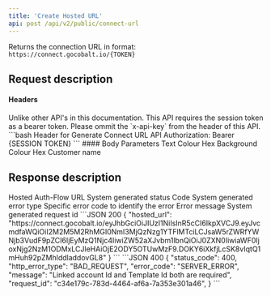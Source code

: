 ```yaml
---
title: 'Create Hosted URL'
api: post /api/v2/public/connect-url
---
```


Returns the connection URL in format: `https://connect.gocobalt.io/{TOKEN}` 

## Request description
#### Headers
<ParamField header="Authorization" type="string">
Unlike other API's in this documentation. This API requires the session token as a bearer token. Please ommit the `x-api-key` from the header of this API.
  ```bash Header for Generate Connect URL API
  Authorization:  Bearer {SESSION TOKEN}
  ```
</ParamField>
#### Body Parameters
<ParamField body="color" type="string">
  Text Colour Hex
</ParamField>

<ParamField body="bgColor" type="string">
  Background Colour Hex
</ParamField>

<ParamField body="name" type="string">
  Customer name
</ParamField>

## Response description

<Tabs>
  <Tab title="200">
    <ResponseField name="hosted_url" type="string">
      Hosted Auth-Flow URL
    </ResponseField>
  </Tab>
  <Tab title="400">
    <ResponseField name="status_code" type="integer">
    System generated status Code
    </ResponseField>
    <ResponseField name="http_error_type" type="string">
    System generated error type
    </ResponseField>
    <ResponseField name="error_code" type="string">
    Specific error code to identify the error
    </ResponseField>
    <ResponseField name="message" type="string">
    Error message
    </ResponseField>
    <ResponseField name="request_id" type="string">
    System generated request id
    </ResponseField>
  </Tab>
</Tabs>

<ResponseExample>
```JSON 200
{
    "hosted_url": "https://connect.gocobalt.io/eyJhbGciOiJIUzI1NiIsInR5cCI6IkpXVCJ9.eyJvcmdfaWQiOiI2M2M5M2RhMGI0NmI3MjQzNzg1YTFlMTciLCJsaW5rZWRfYWNjb3VudF9pZCI6IjEyMzQ1Njc4IiwiZW52aXJvbm1lbnQiOiJ0ZXN0IiwiaWF0IjoxNjg2NzM1ODMxLCJleHAiOjE2ODY5OTUwMzF9.DOKY6iXkfjLcSK8vIqtQ1mHuh92pZMhlddladdovGL8"
}
```
```JSON 400
{
    "status_code": 400,
    "http_error_type": "BAD_REQUEST",
    "error_code": "SERVER_ERROR",
    "message": "Linked account Id and Template Id both are required",
    "request_id": "c34e179c-783d-4464-af6a-7a353e301a46",
}
```
</ ResponseExample>